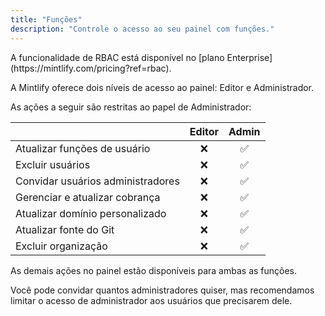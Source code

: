 ```yaml
---
title: "Funções"
description: "Controle o acesso ao seu painel com funções."
---
```


<Info>
  A funcionalidade de RBAC está disponível no [plano Enterprise](https://mintlify.com/pricing?ref=rbac).
</Info>

A Mintlify oferece dois níveis de acesso ao painel: Editor e Administrador.

As ações a seguir são restritas ao papel de Administrador:

|                         | Editor | Admin |
| ----------------------- | :----: | :---: |
| Atualizar funções de usuário |   ❌   |  ✅   |
| Excluir usuários        |   ❌   |  ✅   |
| Convidar usuários administradores |   ❌   |  ✅   |
| Gerenciar e atualizar cobrança |   ❌   |  ✅   |
| Atualizar domínio personalizado |   ❌   |  ✅   |
| Atualizar fonte do Git  |   ❌   |  ✅   |
| Excluir organização     |   ❌   |  ✅   |

As demais ações no painel estão disponíveis para ambas as funções.

Você pode convidar quantos administradores quiser, mas recomendamos limitar o acesso de administrador aos usuários que precisarem dele.